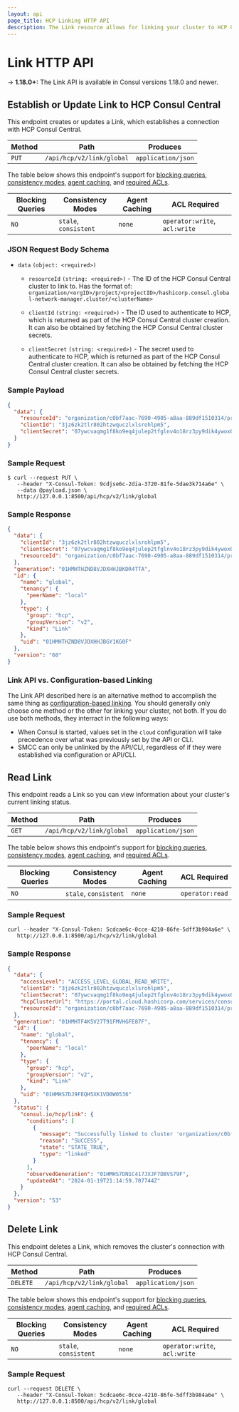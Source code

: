 ```yaml
---
layout: api
page_title: HCP Linking HTTP API
description: The Link resource allows for linking your cluster to HCP Consul Central.
---
```


# Link HTTP API

-> **1.18.0+:** The Link API is available in Consul versions 1.18.0 and newer.

## Establish or Update Link to HCP Consul Central

This endpoint creates or updates a Link, which establishes a connection with HCP Consul Central.

| Method | Path                          | Produces           |
| ------ | ----------------------------- | ------------------ |
| `PUT`  | `/api/hcp/v2/link/global`     | `application/json` |

The table below shows this endpoint's support for
[blocking queries](/consul/api-docs/features/blocking),
[consistency modes](/consul/api-docs/features/consistency),
[agent caching](/consul/api-docs/features/caching), and
[required ACLs](/consul/api-docs/api-structure#authentication).

| Blocking Queries | Consistency Modes     | Agent Caching | ACL Required                   |
| ---------------- | --------------------- | ------------- | ------------------------------ |
| `NO`             | `stale`, `consistent` | `none`        | `operator:write`, `acl:write`  |

### JSON Request Body Schema

- `data` `(object: <required>)`

  - `resourceId` `(string: <required>)` - The ID of the HCP Consul Central cluster to link to. Has the format of:
    `organization/<orgID>/project/<projectID>/hashicorp.consul.global-network-manager.cluster/<clusterName>`

  - `clientId` `(string: <required>)` - The ID used to authenticate to HCP, which is returned as part of the HCP
    Consul Central cluster creation. It can also be obtained by fetching the HCP Consul Central cluster secrets.

  - `clientSecret` `(string: <required>)` - The secret used to authenticate to HCP, which is returned as part of the
    HCP Consul Central cluster creation. It can also be obtained by fetching the HCP Consul Central cluster secrets.

### Sample Payload

```json
{
  "data": {
    "resourceId": "organization/c0bf7aac-7690-4905-a8aa-889df1510314/project/6e82a47b-79af-4920-ad42-c0f74421ab52/hashicorp.consul.global-network-manager.cluster/my-cluster",
    "clientId": "3jz6zk2tlr802htzwquczlxlsrohlpm5",
    "clientSecret": "07ywcvaqmg1f8ko9eq4julep2tfglnv4o18rz3py9dik4ywox0ytoscycn39o4vs"
  }
}
```

### Sample Request

```shell-session
$ curl --request PUT \
   --header "X-Consul-Token: 9cdjse6c-2dia-3720-81fe-5dae3k714a6e" \
   --data @payload.json \
   http://127.0.0.1:8500/api/hcp/v2/link/global
```

### Sample Response

```json
{
  "data": {
    "clientId": "3jz6zk2tlr802htzwquczlxlsrohlpm5",
    "clientSecret": "07ywcvaqmg1f8ko9eq4julep2tfglnv4o18rz3py9dik4ywox0ytoscycn39o4vs",
    "resourceId": "organization/c0bf7aac-7690-4905-a8aa-889df1510314/project/6e82a47b-79af-4920-ad42-c0f74421ab52/hashicorp.consul.global-network-manager.cluster/my-cluster"
  },
  "generation": "01HMHTHZND8VJDXHHJBKDR4TTA",
  "id": {
    "name": "global",
    "tenancy": {
      "peerName": "local"
    },
    "type": {
      "group": "hcp",
      "groupVersion": "v2",
      "kind": "Link"
    },
    "uid": "01HMHTHZND8VJDXHHJBGY1KG0F"
  },
  "version": "60"
}
```

### Link API vs. Configuration-based Linking

The Link API described here is an alternative method to accomplish the same thing as [configuration-based linking](/consul/docs/agent/config/config-files#self-managed-hcp-parameters). You should generally only choose one method or the other for linking your cluster, not both. If you do use both methods, they interract in the following ways:

* When Consul is started, values set in the `cloud` configuration will take precedence over what was previously set by the API or CLI.
* SMCC can only be unlinked by the API/CLI, regardless of if they were established via configuration or API/CLI.

## Read Link

This endpoint reads a Link so you can view information about your cluster's current linking status.

| Method | Path                          | Produces           |
| ------ | ----------------------------- | ------------------ |
| `GET`  | `/api/hcp/v2/link/global`     | `application/json` |

The table below shows this endpoint's support for
[blocking queries](/consul/api-docs/features/blocking),
[consistency modes](/consul/api-docs/features/consistency),
[agent caching](/consul/api-docs/features/caching), and
[required ACLs](/consul/api-docs/api-structure#authentication).

| Blocking Queries | Consistency Modes     | Agent Caching | ACL Required     |
| ---------------- | --------------------- | ------------- | ---------------- |
| `NO`             | `stale`, `consistent` | `none`        | `operator:read`  |

### Sample Request

```shell-session
curl --header "X-Consul-Token: 5cdcae6c-0cce-4210-86fe-5dff3b984a6e" \
   http://127.0.0.1:8500/api/hcp/v2/link/global
```

### Sample Response
```json
{
  "data": {
    "accessLevel": "ACCESS_LEVEL_GLOBAL_READ_WRITE",
    "clientId": "3jz6zk2tlr802htzwquczlxlsrohlpm5",
    "clientSecret": "07ywcvaqmg1f8ko9eq4julep2tfglnv4o18rz3py9dik4ywox0ytoscycn39o4vs",
    "hcpClusterUrl": "https://portal.cloud.hashicorp.com/services/consul/clusters/self-managed/my-cluster?project_id=6e82a47b-79af-4920-ad42-c0f74421ab52",
    "resourceId": "organization/c0bf7aac-7690-4905-a8aa-889df1510314/project/6e82a47b-79af-4920-ad42-c0f74421ab52/hashicorp.consul.global-network-manager.cluster/my-cluster"
  },
  "generation": "01HMHTF4K5V27T91FMVHGFE87F",
  "id": {
    "name": "global",
    "tenancy": {
      "peerName": "local"
    },
    "type": {
      "group": "hcp",
      "groupVersion": "v2",
      "kind": "Link"
    },
    "uid": "01HMHS7DJ9FEQH5XK1VD0W0536"
  },
  "status": {
    "consul.io/hcp/link": {
      "conditions": [
        {
          "message": "Successfully linked to cluster 'organization/c0bf7aac-7690-4905-a8aa-889df1510314/project/6e82a47b-79af-4920-ad42-c0f74421ab52/hashicorp.consul.global-network-manager.cluster/my-cluster'",
          "reason": "SUCCESS",
          "state": "STATE_TRUE",
          "type": "linked"
        }
      ],
      "observedGeneration": "01HMHS7DN1C417JXJF7DBVS79F",
      "updatedAt": "2024-01-19T21:14:59.707744Z"
    }
  },
  "version": "53"
}
```

## Delete Link

This endpoint deletes a Link, which removes the cluster's connection with HCP Consul Central.

| Method    | Path                          | Produces           |
| --------- | ----------------------------- | ------------------ |
| `DELETE`  | `/api/hcp/v2/link/global`     | `application/json` |

The table below shows this endpoint's support for
[blocking queries](/consul/api-docs/features/blocking),
[consistency modes](/consul/api-docs/features/consistency),
[agent caching](/consul/api-docs/features/caching), and
[required ACLs](/consul/api-docs/api-structure#authentication).

| Blocking Queries | Consistency Modes      | Agent Caching | ACL Required                     |
| ---------------- | ---------------------- | ------------- | -------------------------------- |
| `NO`             |  `stale`, `consistent` | `none`        | `operator:write`, `acl:write`    |

### Sample Request

```shell-session
curl --request DELETE \
   --header "X-Consul-Token: 5cdcae6c-0cce-4210-86fe-5dff3b984a6e" \
   http://127.0.0.1:8500/api/hcp/v2/link/global
```
